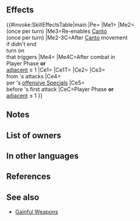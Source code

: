 {{Weapon Infobox
|tagid=SID_黒鷲の愛の斧
|intID=4568
|image=wep_ax167
|exclusive=1
|weaponType=Axe
|cost=400
|might=16
|range=1
|cooldown=-1
|effect=Enables【Canto (Rem. +1; Min ２)】.<br>Accelerates Special trigger (cooldown count-1).<br><br>After Canto, if unit entered combat on the current turn, grants another action to unit, and re-enables Canto (once per turn; does not trigger when affected by effects of traps in Aether Raids during Canto).<br><br>If unit initiates combat or the number of allies adjacent to unit ≤ 1, inflicts penalty on foe's Atk/Def = 20% of unit's Def at start of combat + 6, unit deals +X × 5 damage (X = number of Bonus effects active on unit, excluding stat bonuses + number of Penalty effects active on foe, excluding stat penalties; max 5; excluding area-of-effect Specials), and reduces damage from foe's attacks by X × 3 during combat (excluding area-of-effect Specials), and also, reduces damage by an additional X × 3 when foe's attack triggers foe's Special (excluding area-of-effect Specials), grants Special cooldown count-1 to unit before unit's first attack during combat, and restores 7 HP to unit after combat.<br><br>【Canto (Rem. +1; Min ２)】<br>After an attack, Assist skill, or structure destruction, unit can move spaces = any movement not already used that turn +1 (min ２; if unit used a movement skill that warped them, unit can move ２ space(s)). (Once per turn. Only highest value applied. Does not stack.)
|required=Silver Axe
|properties=
}}
==Effects==
{{#invoke:SkillEffectsTable|main
|Pe={{Eft|Accelerates Special}}
|Me1={{Eft|Canto|Rem. +1; Min 2}}
|Me2={{Eft|Galeforce}}<br>(once per turn)
|Me3=Re-enables [[Canto]]<br>(once per turn)
|Me2-3C=After [[Canto]] movement<br>if {{Tgt|Unit}} didn't end<br>turn on {{Stt|Traps}}<br>that triggers
|Me4={{Eft|Heal|7}}
|Me4C=After combat in<br>Player Phase '''or'''<br>[[adjacent]] {{Tgt|Allies}} ≤ 1
|Ce1={{Eft|Temporary debuffs|Atk/Def|20% of {{Tgt|Unit}}'s Def<br>start of combat, +6}}
|Ce1T={{Tgt|Foe}}
|Ce2={{Eft|Damage Boost|5 x ({{Kp|Bonus}} effects<br>on {{Tgt|Unit}} '''&''' {{Kp|Penalty}}<br>effects on {{Tgt|Foe}}),<br>(exc. {{SEt|Bonuses}} '''&''' {{SEt|Penalties}})|max=25}} 
|Ce3={{Eft|Damage Reduction|3 x ({{Kp|Bonus}} effects<br>on {{Tgt|Unit}} '''&''' {{Kp|Penalty}}<br>effects on {{Tgt|Foe}})<br>(exc. {{SEt|Bonuses}} '''&''' {{SEt|Penalties}})|max=15}}<br>from {{Tgt|Foe}}'s attacks
|Ce4={{Eft|Damage Reduction|3 x ({{Kp|Bonus}} effects<br>on {{Tgt|Unit}} '''&''' {{Kp|Penalty}}<br>effects on {{Tgt|Foe}})<br>(exc. {{SEt|Bonuses}} '''&''' {{SEt|Penalties}})|max=15}}<br>per {{Tgt|Foe}}'s [[offensive Specials]]
|Ce5={{Eft|Reduce Cooldown|1}}<br>before {{Tgt|Unit}}'s first attack
|CeC=Player Phase '''or'''<br>[[adjacent]] {{Tgt|Allies}} ≤ 1
}}
==Notes==
{{Canto|Rem. +1; Min 2}}
{{Galeforce notes}}
{{Temporary debuffs}}
{{At start of combat}}
{{FlatDamageBoost|X (max: 25)}}
{{FlatDamageReduction|X (max: 15)}}
{{CombatCooldownCount|-1}}
{{After combat healing}}
==List of owners==
{{Skill Hero List}}
==In other languages==
{{OtherLanguages
|japanese=
|german=
|spanishEU=
|spanishLA=
|french=
|italian=
|chineseTW=
|portuguese=
}}
==References==
<references/>
==See also==
{{See also skills|cond=(Description LIKE '%re-enables Canto%' OR Description LIKE '%number of%Bonus%effects active on unit%Penalty%effects active on foe%') AND Exclusive='1' AND NAME NOT LIKE '%gainful%'}}
* [[Skill families/Weapons#Gainful|Gainful Weapons]]
{{Weapons Navbox}}